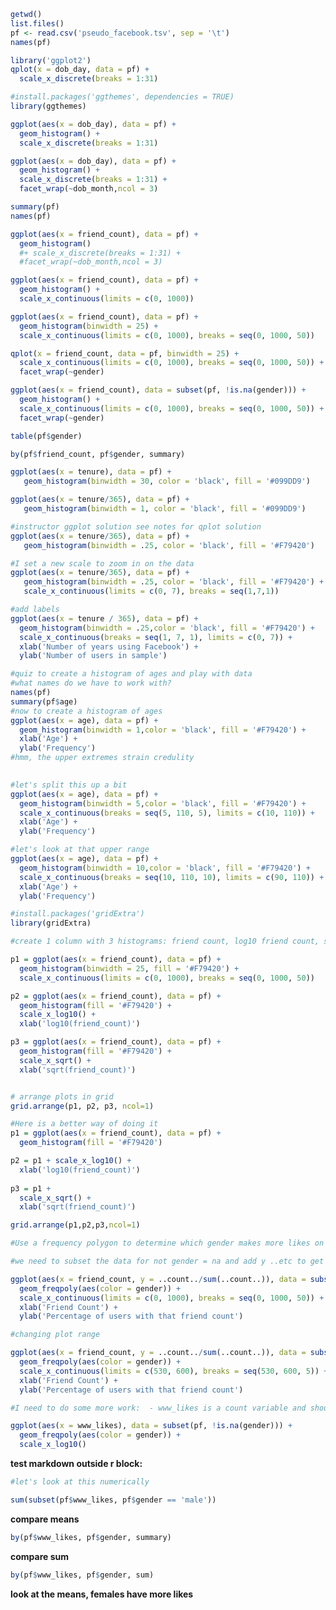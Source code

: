```r
getwd()
list.files()
pf <- read.csv('pseudo_facebook.tsv', sep = '\t')
names(pf)
```


```r
library('ggplot2')
qplot(x = dob_day, data = pf) +
  scale_x_discrete(breaks = 1:31)


```
```r
#install.packages('ggthemes', dependencies = TRUE) 
library(ggthemes) 
```

```r
ggplot(aes(x = dob_day), data = pf) + 
  geom_histogram() + 
  scale_x_discrete(breaks = 1:31)

```
```r
ggplot(aes(x = dob_day), data = pf) + 
  geom_histogram() + 
  scale_x_discrete(breaks = 1:31) +
  facet_wrap(~dob_month,ncol = 3)
```
```r
summary(pf)
names(pf)
```

```r
ggplot(aes(x = friend_count), data = pf) + 
  geom_histogram()  
  #+ scale_x_discrete(breaks = 1:31) +
  #facet_wrap(~dob_month,ncol = 3)
```

```r
ggplot(aes(x = friend_count), data = pf) + 
  geom_histogram() + 
  scale_x_continuous(limits = c(0, 1000))
```
```r
ggplot(aes(x = friend_count), data = pf) + 
  geom_histogram(binwidth = 25) + 
  scale_x_continuous(limits = c(0, 1000), breaks = seq(0, 1000, 50))
```

```r
qplot(x = friend_count, data = pf, binwidth = 25) + 
  scale_x_continuous(limits = c(0, 1000), breaks = seq(0, 1000, 50)) +
  facet_wrap(~gender)
```
```r
ggplot(aes(x = friend_count), data = subset(pf, !is.na(gender))) + 
  geom_histogram() + 
  scale_x_continuous(limits = c(0, 1000), breaks = seq(0, 1000, 50)) + 
  facet_wrap(~gender)
```

```r
table(pf$gender)
```
```r
by(pf$friend_count, pf$gender, summary)
```
```r
ggplot(aes(x = tenure), data = pf) + 
   geom_histogram(binwidth = 30, color = 'black', fill = '#099DD9')
```

```r
ggplot(aes(x = tenure/365), data = pf) + 
   geom_histogram(binwidth = 1, color = 'black', fill = '#099DD9')
```
```r
#instructor ggplot solution see notes for qplot solution
ggplot(aes(x = tenure/365), data = pf) + 
   geom_histogram(binwidth = .25, color = 'black', fill = '#F79420')
```


```r
#I set a new scale to zoom in on the data
ggplot(aes(x = tenure/365), data = pf) + 
   geom_histogram(binwidth = .25, color = 'black', fill = '#F79420') + 
   scale_x_continuous(limits = c(0, 7), breaks = seq(1,7,1))
```
```r
#add labels
ggplot(aes(x = tenure / 365), data = pf) + 
  geom_histogram(binwidth = .25,color = 'black', fill = '#F79420') + 
  scale_x_continuous(breaks = seq(1, 7, 1), limits = c(0, 7)) + 
  xlab('Number of years using Facebook') + 
  ylab('Number of users in sample')
```
```r
#quiz to create a histogram of ages and play with data
#what names do we have to work with?
names(pf)
summary(pf$age)
#now to create a histogram of ages
ggplot(aes(x = age), data = pf) + 
  geom_histogram(binwidth = 1,color = 'black', fill = '#F79420') + 
  xlab('Age') + 
  ylab('Frequency')
#hmm, the upper extremes strain credulity
  
```

```r
#let's split this up a bit
ggplot(aes(x = age), data = pf) + 
  geom_histogram(binwidth = 5,color = 'black', fill = '#F79420') + 
  scale_x_continuous(breaks = seq(5, 110, 5), limits = c(10, 110)) +
  xlab('Age') + 
  ylab('Frequency')
```

```r
#let's look at that upper range
ggplot(aes(x = age), data = pf) + 
  geom_histogram(binwidth = 10,color = 'black', fill = '#F79420') + 
  scale_x_continuous(breaks = seq(10, 110, 10), limits = c(90, 110)) +
  xlab('Age') + 
  ylab('Frequency')
```
```r
#install.packages('gridExtra') 
library(gridExtra) 
```

```r
#create 1 column with 3 histograms: friend count, log10 friend count, sqrt friend #count

p1 = ggplot(aes(x = friend_count), data = pf) + 
  geom_histogram(binwidth = 25, fill = '#F79420') + 
  scale_x_continuous(limits = c(0, 1000), breaks = seq(0, 1000, 50))

p2 = ggplot(aes(x = friend_count), data = pf) + 
  geom_histogram(fill = '#F79420') + 
  scale_x_log10() +
  xlab('log10(friend_count)')

p3 = ggplot(aes(x = friend_count), data = pf) + 
  geom_histogram(fill = '#F79420') + 
  scale_x_sqrt() +
  xlab('sqrt(friend_count)')


# arrange plots in grid
grid.arrange(p1, p2, p3, ncol=1)
```
```r
#Here is a better way of doing it
p1 = ggplot(aes(x = friend_count), data = pf) + 
  geom_histogram(fill = '#F79420')

p2 = p1 + scale_x_log10() +
  xlab('log10(friend_count)')
  
p3 = p1 +
  scale_x_sqrt() +
  xlab('sqrt(friend_count)')

grid.arrange(p1,p2,p3,ncol=1)

```

```r
#Use a frequency polygon to determine which gender makes more likes on the www (www_likes)

#we need to subset the data for not gender = na and add y ..etc to get proportion. The latter is because there are many more males than females in the data set.  We know from previous analysis that females tend to have more likes, where does the transitions occur?

ggplot(aes(x = friend_count, y = ..count../sum(..count..)), data = subset(pf, !is.na(gender))) +
  geom_freqpoly(aes(color = gender)) + 
  scale_x_continuous(limits = c(0, 1000), breaks = seq(0, 1000, 50)) + 
  xlab('Friend Count') + 
  ylab('Percentage of users with that friend count')
```
```r
#changing plot range

ggplot(aes(x = friend_count, y = ..count../sum(..count..)), data = subset(pf, !is.na(gender))) +
  geom_freqpoly(aes(color = gender)) + 
  scale_x_continuous(limits = c(530, 600), breaks = seq(530, 600, 5)) + 
  xlab('Friend Count') + 
  ylab('Percentage of users with that friend count')

```
```r
#I need to do some more work:  - www_likes is a count variable and should be plotted on a discrete scale  - www_like is long tail data which may benefit from a log tranformation

ggplot(aes(x = www_likes), data = subset(pf, !is.na(gender))) + 
  geom_freqpoly(aes(color = gender)) + 
  scale_x_log10()
```

**test markdown outside r block:**
```r
#let's look at this numerically

sum(subset(pf$www_likes, pf$gender == 'male'))

```
**compare means**
```r
by(pf$www_likes, pf$gender, summary)

```
**compare sum**
```r
by(pf$www_likes, pf$gender, sum)
```


**look at the means, females have more likes**
